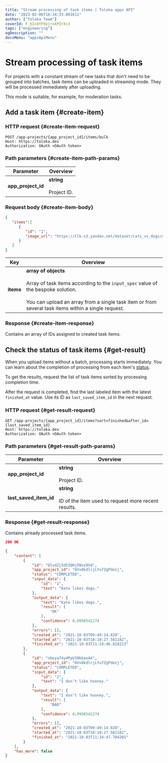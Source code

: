 ```yaml
---
title: "Stream processing of task items | Toloka apps API"
date: "2023-02-06T18:34:33.801611"
author: ["Toloka Team"]
coverId: F_bIcOYF9yjrxkPZrXc3
tags: ["engineering"]
ogDescription: ""
docsMenu: "appsApiMenu"
---
```


# Stream processing of task items

For projects with a constant stream of new tasks that don't need to be grouped into batches, task items can be uploaded in streaming mode. They will be processed immediately after uploading.

This mode is suitable, for example, for moderation tasks.

## Add a task item {#create-item}

### HTTP request {#create-item-request}

```http
POST /app-projects/{app_project_id}/items/bulk
Host: https://toloka.dev
Authorization: OAuth <OAuth token>
```

### Path parameters {#create-item-path-params}

**Parameter**|**Overview**
----- | -----
**app_project_id**|**string**<br/><br/>Project ID.

### Request body {#create-item-body}

```json
{
   "items":[
      {
         "id": "1",
         "image_url": "https://tlk.s3.yandex.net/dataset/cats_vs_dogs/dogs/048e5760fc5a46faa434922b2447a527.jpg"
      }
   ]
}
```

**Key**|**Overview**
----- | -----
**items**|**array of objects**<br/><br/>Array of task items according to the `input_spec` value of the bespoke solution.<br/><br/>You can upload an array from a single task item or from several task items within a single request.

### Response {#create-item-response}

Contains an array of IDs assigned to created task items.

## Check the status of task items {#get-result}

<Note mode="note" title="Note">

When you upload items without a batch, processing starts immediately. You can learn about the completion of processing from each item's [status](/docs-new/apps-api/quickstart-api#check-items).

</Note>

To get the results, request the list of task items sorted by processing completion time.

After the request is completed, find the last labeled item with the latest `finished_at` value. Use its ID as `last_saved_item_id` in the next request.

### HTTP request {#get-result-request}

```http
GET /app-projects/{app_project_id}/items?sort=finished&after_id={last_saved_item_id}
Host: https://toloka.dev
Authorization: OAuth <OAuth token>
```

### Path parameters {#get-result-path-params}

**Parameter**|**Overview**
----- | -----
**app_project_id**|**string**<br/><br/>Project ID.
**last_saved_item_id**|**string**<br/><br/>ID of the item used to request more recent results.

### Response {#get-result-response}

Contains already processed task items.

```json
200 OK

{
    "content": [
        {
            "id": "QlvdZj5d53QHj5Nvx9Vd",
            "app_project_id": "6Vv8kdlrjLYu7ZgPdezj",
            "status": "COMPLETED",
            "input_data": {
                "id": "1",
                "text": "Kate likes dogs."
            },
            "output_data": {
                "text": "Kate likes dogs.",
                "result": [
                    "OK"
                ],
                "confidence": 0.9998542274
            },
            "errors": [],
            "created_at": "2021-10-03T09:49:14.028",
            "started_at": "2021-10-03T10:10:27.561182",
            "finished_at": "2021-10-03T11:24:46.818213"
        },
        {
            "id": "nbeya74y4PpU1NkbaxA4",
            "app_project_id": "6Vv8kdlrjLYu7ZgPdezj",
            "status": "COMPLETED",
            "input_data": {
                "id": "2",
                "text": "I don’t like hooney."
            },
            "output_data": {
                "text": "I don’t like hooney.",
                "result": [
                    "BAD"
                ],
                "confidence": 0.9998542274
            },
            "errors": [],
            "created_at": "2021-10-03T09:49:14.028",
            "started_at": "2021-10-03T10:10:27.561182",
            "finished_at": "2021-10-03T11:24:47.704265"
        }
    ],
    "has_more": false
}
```
